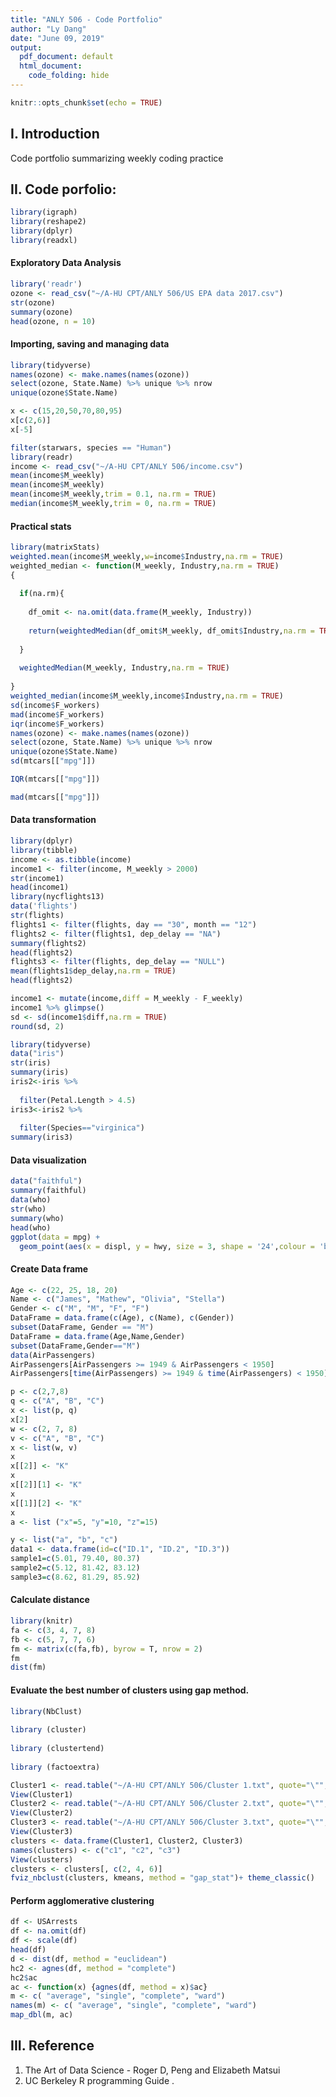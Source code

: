 ```yaml
---
title: "ANLY 506 - Code Portfolio"
author: "Ly Dang"
date: "June 09, 2019"
output:
  pdf_document: default
  html_document:
    code_folding: hide
---
```


```r
knitr::opts_chunk$set(echo = TRUE)
```


## I. Introduction

Code portfolio summarizing weekly coding practice 


## II. Code porfolio:

```r
library(igraph)
library(reshape2)
library(dplyr)
library(readxl)

```


#### Exploratory Data Analysis

```r
library('readr')
ozone <- read_csv("~/A-HU CPT/ANLY 506/US EPA data 2017.csv")
str(ozone)
summary(ozone)
head(ozone, n = 10)

````


#### Importing, saving and managing data

```r
library(tidyverse)
names(ozone) <- make.names(names(ozone))
select(ozone, State.Name) %>% unique %>% nrow
unique(ozone$State.Name)

x <- c(15,20,50,70,80,95)
x[c(2,6)]
x[-5]

filter(starwars, species == "Human")
library(readr)
income <- read_csv("~/A-HU CPT/ANLY 506/income.csv")
mean(income$M_weekly)
mean(income$M_weekly)
mean(income$M_weekly,trim = 0.1, na.rm = TRUE)
median(income$M_weekly,trim = 0, na.rm = TRUE)

````
#### Practical stats


```r
library(matrixStats)
weighted.mean(income$M_weekly,w=income$Industry,na.rm = TRUE)
weighted_median <- function(M_weekly, Industry,na.rm = TRUE)
{
  
  if(na.rm){
    
    df_omit <- na.omit(data.frame(M_weekly, Industry))
    
    return(weightedMedian(df_omit$M_weekly, df_omit$Industry,na.rm = TRUE))
    
  } 
  
  weightedMedian(M_weekly, Industry,na.rm = TRUE)
  
}
weighted_median(income$M_weekly,income$Industry,na.rm = TRUE)
sd(income$F_workers)
mad(income$F_workers)
iqr(income$F_workers)
names(ozone) <- make.names(names(ozone))
select(ozone, State.Name) %>% unique %>% nrow
unique(ozone$State.Name)
sd(mtcars[["mpg"]])

IQR(mtcars[["mpg"]])

mad(mtcars[["mpg"]])

````

#### Data transformation

```r
library(dplyr)
library(tibble)
income <- as.tibble(income)
income1 <- filter(income, M_weekly > 2000)
str(income1)
head(income1)
library(nycflights13)
data('flights')
str(flights)
flights1 <- filter(flights, day == "30", month == "12")
flights2 <- filter(flights1, dep_delay == "NA")
summary(flights2)
head(flights2)
flights3 <- filter(flights, dep_delay == "NULL")
mean(flights1$dep_delay,na.rm = TRUE)
head(flights2)

income1 <- mutate(income,diff = M_weekly - F_weekly)
income1 %>% glimpse()
sd <- sd(income1$diff,na.rm = TRUE)
round(sd, 2)

library(tidyverse)
data("iris")
str(iris)
summary(iris)
iris2<-iris %>%
  
  filter(Petal.Length > 4.5)
iris3<-iris2 %>%
  
  filter(Species=="virginica")
summary(iris3)
````

#### Data visualization
```r
data("faithful")
summary(faithful)
data(who)
str(who)
summary(who)
head(who)
ggplot(data = mpg) + 
  geom_point(aes(x = displ, y = hwy, size = 3, shape = '24',colour = 'black'))

````
#### Create Data frame

```r
Age <- c(22, 25, 18, 20)
Name <- c("James", "Mathew", "Olivia", "Stella")
Gender <- c("M", "M", "F", "F")
DataFrame = data.frame(c(Age), c(Name), c(Gender))
subset(DataFrame, Gender == "M")
DataFrame = data.frame(Age,Name,Gender)
subset(DataFrame,Gender=="M")
data(AirPassengers)
AirPassengers[AirPassengers >= 1949 & AirPassengers < 1950]
AirPassengers[time(AirPassengers) >= 1949 & time(AirPassengers) < 1950]

p <- c(2,7,8)
q <- c("A", "B", "C")
x <- list(p, q)
x[2]
w <- c(2, 7, 8)
v <- c("A", "B", "C")
x <- list(w, v)
x
x[[2]] <- "K" 
x
x[[2]][1] <- "K" 
x
x[[1]][2] <- "K"
x
a <- list ("x"=5, "y"=10, "z"=15)

y <- list("a", "b", "c")
data1 <- data.frame(id=c("ID.1", "ID.2", "ID.3"))
sample1=c(5.01, 79.40, 80.37)
sample2=c(5.12, 81.42, 83.12)
sample3=c(8.62, 81.29, 85.92)

```  

#### Calculate distance
```r
library(knitr)
fa <- c(3, 4, 7, 8)
fb <- c(5, 7, 7, 6)
fm <- matrix(c(fa,fb), byrow = T, nrow = 2)
fm
dist(fm)

````

#### Evaluate the best number of clusters using gap method. 
```r

library(NbClust)
          
library (cluster)
          
library (clustertend)
          
library (factoextra)

Cluster1 <- read.table("~/A-HU CPT/ANLY 506/Cluster 1.txt", quote="\"", comment.char="")
View(Cluster1)
Cluster2 <- read.table("~/A-HU CPT/ANLY 506/Cluster 2.txt", quote="\"", comment.char="")
View(Cluster2)
Cluster3 <- read.table("~/A-HU CPT/ANLY 506/Cluster 3.txt", quote="\"", comment.char="")
View(Cluster3)
clusters <- data.frame(Cluster1, Cluster2, Cluster3)
names(clusters) <- c("c1", "c2", "c3")
View(clusters)
clusters <- clusters[, c(2, 4, 6)]
fviz_nbclust(clusters, kmeans, method = "gap_stat")+ theme_classic()     

````


#### Perform agglomerative clustering
```r
df <- USArrests
df <- na.omit(df)
df <- scale(df)
head(df)
d <- dist(df, method = "euclidean")
hc2 <- agnes(df, method = "complete")
hc2$ac
ac <- function(x) {agnes(df, method = x)$ac}
m <- c( "average", "single", "complete", "ward")
names(m) <- c( "average", "single", "complete", "ward")
map_dbl(m, ac)

````

## III. Reference

1. The Art of Data Science - Roger D, Peng and Elizabeth Matsui
2. UC Berkeley R programming Guide
.
